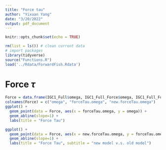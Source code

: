 ```yaml
---
title: "Force tau"
author: "Yixuan Yang"
date: "3/20/2022"
output: pdf_document
---
```


```r
knitr::opts_chunk$set(echo = TRUE)
```

```r
rm(list = ls()) # clean current data
# import packages
library(tidyverse)
source("Functions.R")
load('../Rdata/ForwardFish.Rdata')
```

# Force $\tau$

```r
Force = data.frame(IGC1_Full$omega, IGC1_Full_Force$omega, IGC1_Full_Force_igcOmega$omega)
colnames(Force) = c("omega", "forceTau.omega", "new.forceTau.omega")
ggplot() +
  geom_point(data = Force, aes(x = forceTau.omega, y = omega)) +
  geom_abline(slope=1) +
  labs(title = "Force Tau")

ggplot() +
  geom_point(data = Force, aes(x = new.forceTau.omega, y = forceTau.omega)) +
  geom_abline(slope=1) +
  labs(title = "Force Tau", subtitle = "new model v.s. old model")
```
